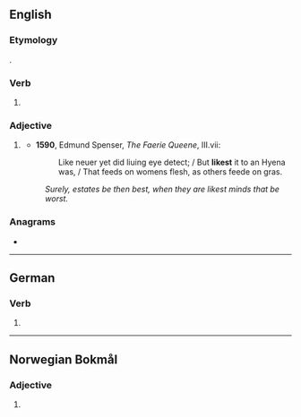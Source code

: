 ==English==

===Etymology===
{{suffix|like|est|lang=en}}.

===Verb===
{{head|en|verb form}}

# {{en-archaic second-person singular of|like|lang=en}}

===Adjective===
{{head|en|adjective superlative form}}

# {{lb|en|archaic}} {{en-superlative of|like}}
#* '''1590''', Edmund Spenser, ''The Faerie Queene'', III.vii:
#*: Like neuer yet did liuing eye detect; / But '''likest''' it to an Hyena was, / That feeds on womens flesh, as others feede on gras.
#: ''Surely, estates be then best, when they are likest minds that be worst.''

===Anagrams===
* {{anagrams|en|a=eiklst|KLites|Kleist|Litkes}}

----

==German==

===Verb===
{{head|de|verb form}}

# {{de-verb form of|liken|2|s|k1}}

----

==Norwegian Bokmål==

===Adjective===
{{head|nb|adjective superlative form}}

# {{form of|indefinite superlative|lik|lang=nb}}